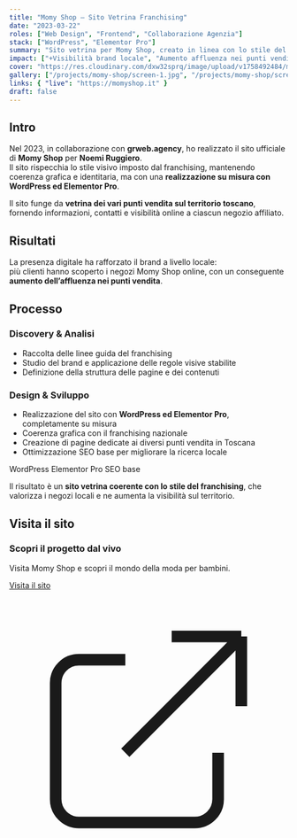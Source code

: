```yaml
---
title: "Momy Shop — Sito Vetrina Franchising"
date: "2023-03-22"
roles: ["Web Design", "Frontend", "Collaborazione Agenzia"]
stack: ["WordPress", "Elementor Pro"]
summary: "Sito vetrina per Momy Shop, creato in linea con lo stile del franchising."
impact: ["+Visibilità brand locale", "Aumento affluenza nei punti vendita"]
cover: "https://res.cloudinary.com/dxw32sprq/image/upload/v1758492484/momy_rgcfqi.png"
gallery: ["/projects/momy-shop/screen-1.jpg", "/projects/momy-shop/screen-2.jpg"]
links: { "live": "https://momyshop.it" }
draft: false
---
```



## Intro

Nel 2023, in collaborazione con **grweb.agency**, ho realizzato il sito ufficiale di **Momy Shop** per **Noemi Ruggiero**.  
Il sito rispecchia lo stile visivo imposto dal franchising, mantenendo coerenza grafica e identitaria, ma con una **realizzazione su misura con WordPress ed Elementor Pro**.  

Il sito funge da **vetrina dei vari punti vendita sul territorio toscano**, fornendo informazioni, contatti e visibilità online a ciascun negozio affiliato.

## Risultati

La presenza digitale ha rafforzato il brand a livello locale:  
più clienti hanno scoperto i negozi Momy Shop online, con un conseguente **aumento dell’affluenza nei punti vendita**.

<div className="grid grid-cols-2 md:grid-cols-4 gap-4 my-8">
  <Kpi label="Visibilità online" value="Aumentata" />
  <Kpi label="Affluenza negozi" value="In crescita" />
  <Kpi label="CMS" value="WordPress + Elementor" />
  <Kpi label="Collaborazione" value="grweb.agency" />
</div>

## Processo

### Discovery & Analisi
- Raccolta delle linee guida del franchising  
- Studio del brand e applicazione delle regole visive stabilite  
- Definizione della struttura delle pagine e dei contenuti  

### Design & Sviluppo
- Realizzazione del sito con **WordPress ed Elementor Pro**, completamente su misura  
- Coerenza grafica con il franchising nazionale  
- Creazione di pagine dedicate ai diversi punti vendita in Toscana  
- Ottimizzazione SEO base per migliorare la ricerca locale  

<div className="flex gap-2 mt-4">
  <Badge>WordPress</Badge>
  <Badge>Elementor Pro</Badge>
  <Badge>SEO base</Badge>
</div>

Il risultato è un **sito vetrina coerente con lo stile del franchising**, che valorizza i negozi locali e ne aumenta la visibilità sul territorio.

## Visita il sito

<div className="mt-8 p-6 bg-gradient-to-r from-emerald-50 to-aurora-50 rounded-lg border border-emerald-200">
  <h3 className="text-lg font-semibold mb-3 text-emerald-800">Scopri il progetto dal vivo</h3>
  <p className="text-emerald-700 mb-4">Visita Momy Shop e scopri il mondo della moda per bambini.</p>
  <a 
    href="https://momyshop.it" 
    target="_blank" 
    rel="noopener noreferrer"
    className="inline-flex items-center px-4 py-2 bg-emerald-600 hover:bg-emerald-700 text-white font-medium rounded-lg transition-colors"
  >
    Visita il sito
    <svg className="ml-2 w-4 h-4" fill="none" stroke="currentColor" viewBox="0 0 24 24">
      <path strokeLinecap="round" strokeLinejoin="round" strokeWidth={2} d="M10 6H6a2 2 0 00-2 2v10a2 2 0 002 2h10a2 2 0 002-2v-4M14 4h6m0 0v6m0-6L10 14" />
    </svg>
  </a>
</div>